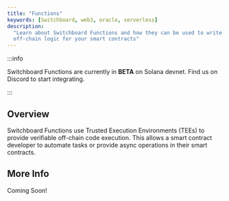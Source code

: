 ```yaml
---
title: "Functions"
keywords: [Switchboard, web3, oracle, serverless]
description:
  "Learn about Switchboard Functions and how they can be used to write custom
  off-chain logic for your smart contracts"
---
```


:::info

Switchboard Functions are currently in **BETA** on Solana devnet. Find us on
Discord to start integrating.

:::

## Overview

Switchboard Functions use Trusted Execution Environments (TEEs) to provide
verifiable off-chain code execution. This allows a smart contract developer to
automate tasks or provide async operations in their smart contracts.

## More Info

Coming Soon!
